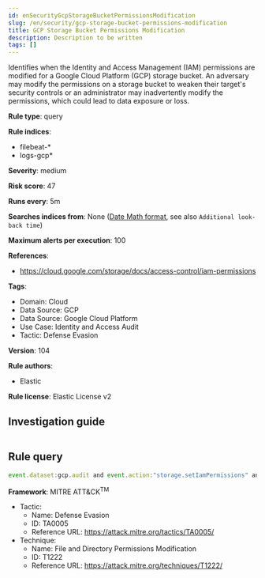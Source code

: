 ```yaml
---
id: enSecurityGcpStorageBucketPermissionsModification
slug: /en/security/gcp-storage-bucket-permissions-modification
title: GCP Storage Bucket Permissions Modification
description: Description to be written
tags: []
---
```


<div id="gcp-storage-bucket-permissions-modification"></div>

Identifies when the Identity and Access Management (IAM) permissions are modified for a Google Cloud Platform (GCP) storage bucket. An adversary may modify the permissions on a storage bucket to weaken their target's security controls or an administrator may inadvertently modify the permissions, which could lead to data exposure or loss.

**Rule type**: query

**Rule indices**: 

* filebeat-*
* logs-gcp*

**Severity**: medium

**Risk score**: 47

**Runs every**: 5m

**Searches indices from**: None ([Date Math format](((ref))/common-options.html#date-math), see also <DocLink id="enSecurityRulesUiCreate" section="set-the-rules-schedule">`Additional look-back time`</DocLink>)

**Maximum alerts per execution**: 100

**References**: 

* https://cloud.google.com/storage/docs/access-control/iam-permissions

**Tags**: 

* Domain: Cloud
* Data Source: GCP
* Data Source: Google Cloud Platform
* Use Case: Identity and Access Audit
* Tactic: Defense Evasion

**Version**: 104

**Rule authors**: 

* Elastic

**Rule license**: Elastic License v2

## Investigation guide

```markdown

```

## Rule query

```js
event.dataset:gcp.audit and event.action:"storage.setIamPermissions" and event.outcome:success

```

**Framework**: MITRE ATT&CK<sup>TM</sup>

* Tactic:
    * Name: Defense Evasion
    * ID: TA0005
    * Reference URL: https://attack.mitre.org/tactics/TA0005/
* Technique:
    * Name: File and Directory Permissions Modification
    * ID: T1222
    * Reference URL: https://attack.mitre.org/techniques/T1222/

